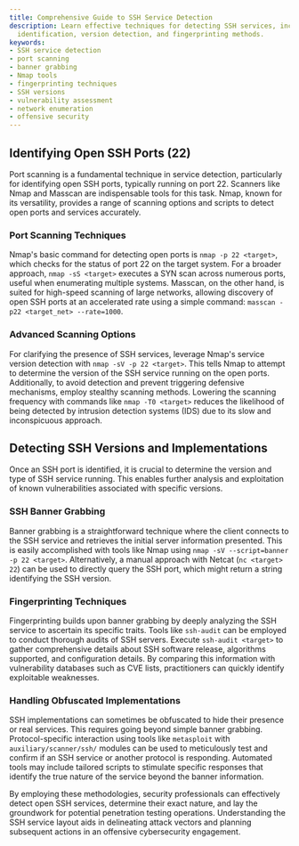 ```yaml
---
title: Comprehensive Guide to SSH Service Detection
description: Learn effective techniques for detecting SSH services, including port
  identification, version detection, and fingerprinting methods.
keywords:
- SSH service detection
- port scanning
- banner grabbing
- Nmap tools
- fingerprinting techniques
- SSH versions
- vulnerability assessment
- network enumeration
- offensive security
---
```


## Identifying Open SSH Ports (22)

Port scanning is a fundamental technique in service detection, particularly for identifying open SSH ports, typically running on port 22. Scanners like Nmap and Masscan are indispensable tools for this task. Nmap, known for its versatility, provides a range of scanning options and scripts to detect open ports and services accurately.

### Port Scanning Techniques

Nmap's basic command for detecting open ports is `nmap -p 22 <target>`, which checks for the status of port 22 on the target system. For a broader approach, `nmap -sS <target>` executes a SYN scan across numerous ports, useful when enumerating multiple systems. Masscan, on the other hand, is suited for high-speed scanning of large networks, allowing discovery of open SSH ports at an accelerated rate using a simple command: `masscan -p22 <target_net> --rate=1000`.

### Advanced Scanning Options

For clarifying the presence of SSH services, leverage Nmap's service version detection with `nmap -sV -p 22 <target>`. This tells Nmap to attempt to determine the version of the SSH service running on the open ports. Additionally, to avoid detection and prevent triggering defensive mechanisms, employ stealthy scanning methods. Lowering the scanning frequency with commands like `nmap -T0 <target>` reduces the likelihood of being detected by intrusion detection systems (IDS) due to its slow and inconspicuous approach.

## Detecting SSH Versions and Implementations

Once an SSH port is identified, it is crucial to determine the version and type of SSH service running. This enables further analysis and exploitation of known vulnerabilities associated with specific versions.

### SSH Banner Grabbing

Banner grabbing is a straightforward technique where the client connects to the SSH service and retrieves the initial server information presented. This is easily accomplished with tools like Nmap using `nmap -sV --script=banner -p 22 <target>`. Alternatively, a manual approach with Netcat (`nc <target> 22`) can be used to directly query the SSH port, which might return a string identifying the SSH version.

### Fingerprinting Techniques

Fingerprinting builds upon banner grabbing by deeply analyzing the SSH service to ascertain its specific traits. Tools like `ssh-audit` can be employed to conduct thorough audits of SSH servers. Execute `ssh-audit <target>` to gather comprehensive details about SSH software release, algorithms supported, and configuration details. By comparing this information with vulnerability databases such as CVE lists, practitioners can quickly identify exploitable weaknesses.

### Handling Obfuscated Implementations

SSH implementations can sometimes be obfuscated to hide their presence or real services. This requires going beyond simple banner grabbing. Protocol-specific interaction using tools like `metasploit` with `auxiliary/scanner/ssh/` modules can be used to meticulously test and confirm if an SSH service or another protocol is responding. Automated tools may include tailored scripts to stimulate specific responses that identify the true nature of the service beyond the banner information.

By employing these methodologies, security professionals can effectively detect open SSH services, determine their exact nature, and lay the groundwork for potential penetration testing operations. Understanding the SSH service layout aids in delineating attack vectors and planning subsequent actions in an offensive cybersecurity engagement.